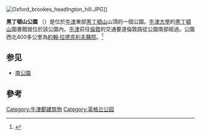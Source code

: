[[File:Oxford_brookes_headington_hill.JPG|thumb]]]]

'''黑丁頓山公園''' （{{lang-en|Headington Hill Park}}）是位於[[牛津|牛津]]東部[[黑丁頓山|黑丁頓山]]山頂的一個公園。[[牛津大學|牛津大學]]的[[黑丁頓山|黑丁頓山]]圖書館就位於該公園內。[[牛津|牛津]]前往[[倫敦|倫敦]]的交通要道倫敦路從公園南部經過。公園西北400多公里為[[約翰·拉德克利夫醫院|約翰·拉德克利夫醫院]]。<ref>{{Cite web |url=http://www.headington.org.uk/history/listed_buildings/headhillhall_lodge.htm |title=Headington Hill Park. In Headington Hill Hall Lodge (Oxford Brookes University), Headington History, Headington, Oxford, UK. |accessdate=2011-07-22 |archive-date=2011-07-20 |archive-url=https://web.archive.org/web/20110720213345/http://www.headington.org.uk/history/listed_buildings/headhillhall_lodge.htm |dead-url=no }}</ref>

== 参见 ==
*[[南公園|南公園]]

==參考==
{{Reflist}}

{{UK-geo-stub}}

[[Category:牛津郡建筑物|Category:牛津郡建筑物]]
[[Category:英格兰公园|Category:英格兰公园]]